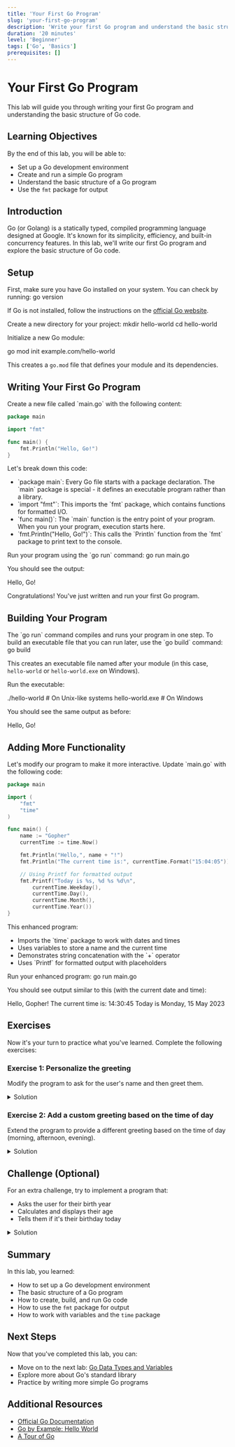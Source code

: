 ```yaml
---
title: 'Your First Go Program'
slug: 'your-first-go-program'
description: 'Write your first Go program and understand the basic structure of Go code.'
duration: '20 minutes'
level: 'Beginner'
tags: ['Go', 'Basics']
prerequisites: []
---
```


# Your First Go Program

<Callout type="info">
  This lab will guide you through writing your first Go program and understanding the basic structure of Go code.
</Callout>

## Learning Objectives

By the end of this lab, you will be able to:

- Set up a Go development environment
- Create and run a simple Go program
- Understand the basic structure of a Go program
- Use the `fmt` package for output

## Introduction

Go (or Golang) is a statically typed, compiled programming language designed at Google. It's known for its simplicity, efficiency, and built-in concurrency features. In this lab, we'll write our first Go program and explore the basic structure of Go code.

## Setup

<Step number="1" title="Set up your environment">
  First, make sure you have Go installed on your system. You can check by running:

  <Terminal>
  go version
  </Terminal>

  If Go is not installed, follow the instructions on the [official Go website](https://golang.org/doc/install).
</Step>

<Step number="2" title="Create a new project">
  Create a new directory for your project:

  <Terminal>
  mkdir hello-world
  cd hello-world
  </Terminal>

  Initialize a new Go module:

  <Terminal>
  go mod init example.com/hello-world
  </Terminal>

  This creates a `go.mod` file that defines your module and its dependencies.
</Step>

## Writing Your First Go Program

<Step number="3" title="Create your first Go file">
  Create a new file called `main.go` with the following content:

  ```go
  package main

  import "fmt"

  func main() {
      fmt.Println("Hello, Go!")
  }
  ```

  Let's break down this code:

  <ul>
    <li>`package main`: Every Go file starts with a package declaration. The `main` package is special - it defines an executable program rather than a library.</li>
    <li>`import "fmt"`: This imports the `fmt` package, which contains functions for formatted I/O.</li>
    <li>`func main()`: The `main` function is the entry point of your program. When you run your program, execution starts here.</li>
    <li>`fmt.Println("Hello, Go!")`: This calls the `Println` function from the `fmt` package to print text to the console.</li>
  </ul>
</Step>

<Step number="4" title="Run your program">
  Run your program using the `go run` command:

  <Terminal>
  go run main.go
  </Terminal>

  You should see the output:

  <Terminal>
  Hello, Go!
  </Terminal>

  Congratulations! You've just written and run your first Go program.
</Step>

## Building Your Program

<Step number="5" title="Build an executable">
  The `go run` command compiles and runs your program in one step. To build an executable file that you can run later, use the `go build` command:

  <Terminal>
  go build
  </Terminal>

  This creates an executable file named after your module (in this case, `hello-world` or `hello-world.exe` on Windows).

  Run the executable:

  <Terminal>
  ./hello-world  # On Unix-like systems
  hello-world.exe  # On Windows
  </Terminal>

  You should see the same output as before:

  <Terminal>
  Hello, Go!
  </Terminal>
</Step>

## Adding More Functionality

<Step number="6" title="Enhance your program">
  Let's modify our program to make it more interactive. Update `main.go` with the following code:

  ```go
  package main

  import (
      "fmt"
      "time"
  )

  func main() {
      name := "Gopher"
      currentTime := time.Now()

      fmt.Println("Hello,", name + "!")
      fmt.Println("The current time is:", currentTime.Format("15:04:05"))

      // Using Printf for formatted output
      fmt.Printf("Today is %s, %d %s %d\n",
          currentTime.Weekday(),
          currentTime.Day(),
          currentTime.Month(),
          currentTime.Year())
  }
  ```

  This enhanced program:

  <ul>
    <li>Imports the `time` package to work with dates and times</li>
    <li>Uses variables to store a name and the current time</li>
    <li>Demonstrates string concatenation with the `+` operator</li>
    <li>Uses `Printf` for formatted output with placeholders</li>
  </ul>
</Step>

<Step number="7" title="Run the enhanced program">
  Run your enhanced program:

  <Terminal>
  go run main.go
  </Terminal>

  You should see output similar to this (with the current date and time):

  <Terminal>
  Hello, Gopher!
  The current time is: 14:30:45
  Today is Monday, 15 May 2023
  </Terminal>
</Step>

## Exercises

Now it's your turn to practice what you've learned. Complete the following exercises:

### Exercise 1: Personalize the greeting

Modify the program to ask for the user's name and then greet them.

<details>
  <summary>Solution</summary>

  ```go
  package main

  import (
      "bufio"
      "fmt"
      "os"
      "strings"
      "time"
  )

  func main() {
      // Create a reader to read from standard input
      reader := bufio.NewReader(os.Stdin)

      // Prompt for name
      fmt.Print("Enter your name: ")

      // Read the input until a newline
      name, _ := reader.ReadString('\n')

      // Trim whitespace (including the newline)
      name = strings.TrimSpace(name)

      // Get current time
      currentTime := time.Now()

      // Greet the user
      fmt.Println("Hello,", name + "!")
      fmt.Println("The current time is:", currentTime.Format("15:04:05"))

      // Using Printf for formatted output
      fmt.Printf("Today is %s, %d %s %d\n",
          currentTime.Weekday(),
          currentTime.Day(),
          currentTime.Month(),
          currentTime.Year())
  }
  ```
</details>

### Exercise 2: Add a custom greeting based on the time of day

Extend the program to provide a different greeting based on the time of day (morning, afternoon, evening).

<details>
  <summary>Solution</summary>

  ```go
  package main

  import (
      "bufio"
      "fmt"
      "os"
      "strings"
      "time"
  )

  func main() {
      // Create a reader to read from standard input
      reader := bufio.NewReader(os.Stdin)

      // Prompt for name
      fmt.Print("Enter your name: ")

      // Read the input until a newline
      name, _ := reader.ReadString('\n')

      // Trim whitespace (including the newline)
      name = strings.TrimSpace(name)

      // Get current time
      currentTime := time.Now()
      hour := currentTime.Hour()

      // Determine greeting based on time of day
      var greeting string
      if hour < 12 {
          greeting = "Good morning"
      } else if hour < 18 {
          greeting = "Good afternoon"
      } else {
          greeting = "Good evening"
      }

      // Greet the user
      fmt.Printf("%s, %s!\n", greeting, name)
      fmt.Println("The current time is:", currentTime.Format("15:04:05"))

      // Using Printf for formatted output
      fmt.Printf("Today is %s, %d %s %d\n",
          currentTime.Weekday(),
          currentTime.Day(),
          currentTime.Month(),
          currentTime.Year())
  }
  ```
</details>

## Challenge (Optional)

For an extra challenge, try to implement a program that:

- Asks the user for their birth year
- Calculates and displays their age
- Tells them if it's their birthday today

<details>
  <summary>Solution</summary>

  ```go
  package main

  import (
      "bufio"
      "fmt"
      "os"
      "strconv"
      "strings"
      "time"
  )

  func main() {
      reader := bufio.NewReader(os.Stdin)

      // Get current time
      currentTime := time.Now()
      currentYear := currentTime.Year()

      // Prompt for birth year
      fmt.Print("Enter your birth year: ")
      birthYearStr, _ := reader.ReadString('\n')
      birthYearStr = strings.TrimSpace(birthYearStr)

      // Convert string to integer
      birthYear, err := strconv.Atoi(birthYearStr)
      if err != nil {
          fmt.Println("Invalid year. Please enter a valid number.")
          return
      }

      // Calculate age
      age := currentYear - birthYear

      // Display age
      fmt.Printf("You are approximately %d years old.\n", age)

      // Prompt for birth month and day
      fmt.Print("Enter your birth month (1-12): ")
      birthMonthStr, _ := reader.ReadString('\n')
      birthMonthStr = strings.TrimSpace(birthMonthStr)

      fmt.Print("Enter your birth day (1-31): ")
      birthDayStr, _ := reader.ReadString('\n')
      birthDayStr = strings.TrimSpace(birthDayStr)

      // Convert to integers
      birthMonth, err1 := strconv.Atoi(birthMonthStr)
      birthDay, err2 := strconv.Atoi(birthDayStr)

      if err1 != nil || err2 != nil || birthMonth < 1 || birthMonth > 12 || birthDay < 1 || birthDay > 31 {
          fmt.Println("Invalid date. Skipping birthday check.")
          return
      }

      // Check if today is their birthday
      if currentTime.Month() == time.Month(birthMonth) && currentTime.Day() == birthDay {
          fmt.Println("🎉 Happy Birthday! 🎂")
      } else {
          fmt.Println("Today is not your birthday.")
      }
  }
  ```
</details>

## Summary

In this lab, you learned:

- How to set up a Go development environment
- The basic structure of a Go program
- How to create, build, and run Go code
- How to use the `fmt` package for output
- How to work with variables and the `time` package

## Next Steps

Now that you've completed this lab, you can:

- Move on to the next lab: [Go Data Types and Variables](/labs/go-data-types-and-variables)
- Explore more about Go's standard library
- Practice by writing more simple Go programs

## Additional Resources

- [Official Go Documentation](https://golang.org/doc/)
- [Go by Example: Hello World](https://gobyexample.com/hello-world)
- [A Tour of Go](https://tour.golang.org/welcome/1)
